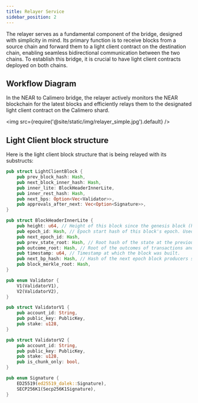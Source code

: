 ```yaml
---
title: Relayer Service
sidebar_position: 2
---
```


The relayer serves as a fundamental component of the bridge, designed with simplicity in mind. Its primary function is to receive blocks from a source chain and forward them to a light client contract on the destination chain, enabling seamless bidirectional communication between the two chains. To establish this bridge, it is crucial to have light client contracts deployed on both chains.

## Workflow Diagram

In the NEAR to Calimero bridge, the relayer actively monitors the NEAR blockchain for the latest blocks and efficiently relays them to the designated light client contract on the Calimero shard.


<img src={require('@site/static/img/relayer_simple.jpg').default} />

## Light Client block structure

Here is the light client block structure that is being relayed with its substructs:

```rust
pub struct LightClientBlock {
    pub prev_block_hash: Hash,
    pub next_block_inner_hash: Hash,
    pub inner_lite: BlockHeaderInnerLite,
    pub inner_rest_hash: Hash,
    pub next_bps: Option<Vec<Validator>>,
    pub approvals_after_next: Vec<Option<Signature>>,
}
```

```rust
pub struct BlockHeaderInnerLite {
    pub height: u64, // Height of this block since the genesis block (height 0).
    pub epoch_id: Hash, // Epoch start hash of this block's epoch. Used for retrieving validator information
    pub next_epoch_id: Hash,
    pub prev_state_root: Hash, // Root hash of the state at the previous block.
    pub outcome_root: Hash, // Root of the outcomes of transactions and receipts.
    pub timestamp: u64, // Timestamp at which the block was built.
    pub next_bp_hash: Hash, // Hash of the next epoch block producers set
    pub block_merkle_root: Hash,
}
```

```rust
pub enum Validator {
    V1(ValidatorV1),
    V2(ValidatorV2),
}
```

```rust
pub struct ValidatorV1 {
    pub account_id: String,
    pub public_key: PublicKey,
    pub stake: u128,
}
```

```rust
pub struct ValidatorV2 {
    pub account_id: String,
    pub public_key: PublicKey,
    pub stake: u128,
    pub is_chunk_only: bool,
}
```

```rust
pub enum Signature {
    ED25519(ed25519_dalek::Signature),
    SECP256K1(Secp256K1Signature),
}
```
